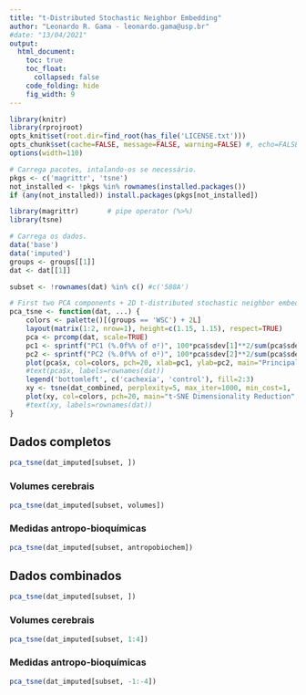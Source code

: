 ```yaml
---
title: "t-Distributed Stochastic Neighbor Embedding"
author: "Leonardo R. Gama - leonardo.gama@usp.br"
#date: "13/04/2021"
output:
  html_document:
    toc: true
    toc_float:
      collapsed: false
    code_folding: hide
    fig_width: 9
---
```


<!-- This Source Code Form is subject to the terms of the Mozilla Public
   - License, v. 2.0. If a copy of the MPL was not distributed with this
   - file, you can obtain one at https://mozilla.org/MPL/2.0/
   -
   - Copyright 2020 Alexandre Ferreira Ramos - AMPhyBio Laboratory -->

```r
library(knitr)
library(rprojroot)
opts_knit$set(root.dir=find_root(has_file('LICENSE.txt')))
opts_chunk$set(cache=FALSE, message=FALSE, warning=FALSE) #, echo=FALSE, results='hide')
options(width=110)
```

```r
# Carrega pacotes, intalando-os se necessário.
pkgs <- c('magrittr', 'tsne')
not_installed <- !pkgs %in% rownames(installed.packages())
if (any(not_installed)) install.packages(pkgs[not_installed])

library(magrittr)       # pipe operator (%>%)
library(tsne)

# Carrega os dados.
data('base')
data('imputed')
groups <- groups[[1]]
dat <- dat[[1]]

subset <- !rownames(dat) %in% c() #c('588A')
```

```r
# First two PCA components + 2D t-distributed stochastic neighbor embedding.
pca_tsne <- function(dat, ...) {
    colors <- palette()[(groups == 'WSC') + 2L]
    layout(matrix(1:2, nrow=1), height=c(1.15, 1.15), respect=TRUE)
    pca <- prcomp(dat, scale=TRUE)
    pc1 <- sprintf("PC1 (%.0f%% of σ²)", 100*pca$sdev[1]**2/sum(pca$sdev**2))
    pc2 <- sprintf("PC2 (%.0f%% of σ²)", 100*pca$sdev[2]**2/sum(pca$sdev**2))
    plot(pca$x, col=colors, pch=20, xlab=pc1, ylab=pc2, main="Principal Component Analysis")
    #text(pca$x, labels=rownames(dat))
    legend('bottomleft', c('cachexia', 'control'), fill=2:3)
    xy <- tsne(dat_combined, perplexity=5, max_iter=1000, min_cost=1, ...)
    plot(xy, col=colors, pch=20, main="t-SNE Dimensionality Reduction", xlab='', ylab='')
    #text(xy, labels=rownames(dat))
}
```

## Dados completos
```r
pca_tsne(dat_imputed[subset, ])
```

### Volumes cerebrais
```r
pca_tsne(dat_imputed[subset, volumes])
```

### Medidas antropo-bioquímicas
```r
pca_tsne(dat_imputed[subset, antropobiochem])
```

## Dados combinados
```r
pca_tsne(dat_imputed[subset, ])
```

### Volumes cerebrais
```r
pca_tsne(dat_imputed[subset, 1:4])
```

### Medidas antropo-bioquímicas
```r
pca_tsne(dat_imputed[subset, -1:-4])
```
